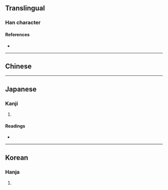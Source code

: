 {{character info}}
==Translingual==

===Han character===
{{Han char|rn=9|rad=人|as=15|sn=17|four=|canj=OHLC|ids=⿰亻質}}

====References====
* {{Han ref|kx=0120.260|dkj=01259|dj=0254.240|hdz=10235.070|uh=5128|ud=20776}}

----

==Chinese==
{{zh-see|質|a}}

----

==Japanese==

===Kanji===
{{ja-kanji|grade=|rs=人15}}

# {{rfdef|ja|sort=人15}}

====Readings====
* {{ja-readings|on=しつ, しち|kun=ただ-し.い}}

----

==Korean==

===Hanja===
{{ko-hanja|hangeul=질|rv=jil|mr=chil}}

# {{rfdef|ko|sort=人15}}